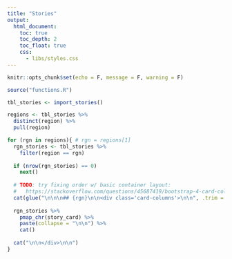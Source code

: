 ```yaml
---
title: "Stories"
output:
  html_document:
    toc: true
    toc_depth: 2
    toc_float: true
    css: 
      - libs/styles.css
---
```


```r
knitr::opts_chunk$set(echo = F, message = F, warning = F)
```

```r
source("functions.R")

tbl_stories <- import_stories()

regions <- tbl_stories %>% 
  distinct(region) %>% 
  pull(region)

for (rgn in regions){ # rgn = regions[1]
  rgn_stories <- tbl_stories %>% 
    filter(region == rgn)
  
  if (nrow(rgn_stories) == 0) 
    next()
  
  # TODO: try fixing order w/ basic container layout: 
  #   https://stackoverflow.com/questions/45687419/bootstrap-4-card-columns-behaviour
  cat(glue("\n\n\n## {rgn}\n\n<div class='card-columns'>\n\n", .trim = F))
  
  rgn_stories %>% 
    pmap_chr(story_card) %>% 
    paste(collapse = "\n\n") %>% 
    cat()
  
  cat("\n\n</div>\n\n")
}
```
